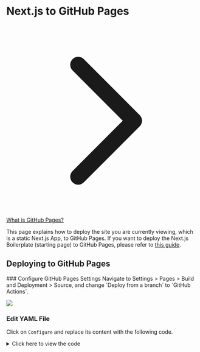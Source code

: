 
# Next.js to GitHub Pages

[<svg fill="none" viewBox="0 0 24 24" stroke="currentColor" class="nx-inline nx-h-5 nx-shrink-0 ltr:nx-rotate-180"><path stroke-linecap="round" stroke-linejoin="round" stroke-width="2" d="M9 5l7 7-7 7"></path></svg>What is GitHub Pages?](/github-pages)

This page explains how to deploy the site you are currently viewing, which is a static Next.js App, to GitHub Pages. If you want to deploy the Next.js Boilerplate (starting page) to GitHub Pages, please refer to [this guide](https://github.com/gregrickaby/nextjs-github-pages/blob/main/README.md).

## Deploying to GitHub Pages

<Steps>
### Configure GitHub Pages Settings
Navigate to Settings > Pages > Build and Deployment > Source, and change `Deploy from a branch` to `GitHub Actions`.

![](/pages.png)

### Edit YAML File

Click on `Configure` and replace its content with the following code.

<details>
  <summary>Click here to view the code</summary>
```yml filename=".github/workflows/nextjs.yml" copy
# Sample workflow for building and deploying a Next.js site to GitHub Pages
#
# To get started with Next.js see: https://nextjs.org/docs/getting-started
#
name: Deploy Next.js site to Pages

on:

# Runs on pushes targeting the default branch

push:
branches: ["main"]

# Allows you to run this workflow manually from the Actions tab

workflow_dispatch:

# Sets permissions of the GITHUB_TOKEN to allow deployment to GitHub Pages

permissions:
contents: read
pages: write
id-token: write

# Allow only one concurrent deployment, skipping runs queued between the run in-progress and latest queued.

# However, do NOT cancel in-progress runs as we want to allow these production deployments to complete.

concurrency:
group: "pages"
cancel-in-progress: false

jobs:

# Build job

build:
runs-on: ubuntu-latest
steps: - name: Checkout
uses: actions/checkout@v4

      - name: Detect package manager
        id: detect-package-manager
        run: |
          if [ -f "${{ github.workspace }}/yarn.lock" ]; then
            echo "manager=yarn" >> $GITHUB_OUTPUT
            echo "command=install" >> $GITHUB_OUTPUT
            echo "runner=yarn" >> $GITHUB_OUTPUT
            exit 0
          elif [ -f "${{ github.workspace }}/package.json" ]; then
            echo "manager=npm" >> $GITHUB_OUTPUT
            echo "command=ci" >> $GITHUB_OUTPUT
            echo "runner=npx --no-install" >> $GITHUB_OUTPUT
            exit 0
          else
            echo "Unable to determine package manager"
            exit 1
          fi

      - name: Setup Node
        uses: actions/setup-node@v4
        with:
          node-version: "lts/*"
          cache: ${{ steps.detect-package-manager.outputs.manager }}

      - name: Setup Pages
        uses: actions/configure-pages@v4

      - name: Restore cache
        uses: actions/cache@v4
        with:
          path: |
            .next/cache
          # Generate a new cache whenever packages or source files change.
          key: ${{ runner.os }}-nextjs-${{ hashFiles('**/package-lock.json', '**/yarn.lock') }}-${{ hashFiles('**.[jt]s', '**.[jt]sx') }}
          # If source files changed but packages didn't, rebuild from a prior cache.
          restore-keys: |
            ${{ runner.os }}-nextjs-${{ hashFiles('**/package-lock.json', '**/yarn.lock') }}-

      - name: Install dependencies
        run: ${{ steps.detect-package-manager.outputs.manager }} ${{ steps.detect-package-manager.outputs.command }}

      - name: Build with Next.js
        run: ${{ steps.detect-package-manager.outputs.runner }} next build

      - name: Upload artifact
        uses: actions/upload-pages-artifact@v3
        with:
          path: ./out

# Deployment job

deploy:
environment:
name: github-pages
url: ${{ steps.deployment.outputs.page_url }}
runs-on: ubuntu-latest
needs: build
steps: - name: Deploy to GitHub Pages
id: deployment
uses: actions/deploy-pages@v4

````
</details>

### Edit next.config.js

Replace the content of `next.config.js` with the following code. The added or changed parts are highlighted.

```js {1-3, 5-11, 18-21} copy
/**
 * @type {import('next').NextConfig}
 */

const nextConfig = {
    images: {                   // Using Nextra's image optimization instead of Next's,
        unoptimized: true,      // or an error will occur.
      },
    basePath: '/docs', // Set this with your repository name, or styles will break.
    output: 'export',           // Enabling static export to deploy on GitHub Pages.
  }

const withNextra = require('nextra')({
    theme: 'nextra-theme-docs',
    themeConfig: './theme.config.jsx'
  })

  module.exports = {
    ...withNextra(),
    ...nextConfig,
  };
````

### Run

With basePath now set, when you execute `npm run dev`, the website will be accessible at http://localhost:3000/basePath instead of http://localhost:3000.

### Build

Execute `npm run build` and verify that the `out` folder is generated in the project directory.

### Start

Launch the site by running `npx serve@latest out` and ensure it's accessible at http://localhost:3000/basePath.

### Push to Repository

```bash
git add .
git commit -m "apply static export out"
git push origin main
```

### Verify GitHub Pages

Navigate to `Actions` to review the deployment status. Click on the gear icon within the GitHub repository and choose `Use your GitHub Pages website` to update the link under About.

![](/pagesurl.png)

</Steps>

